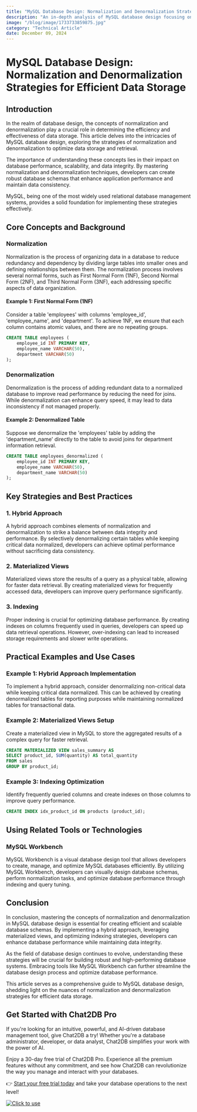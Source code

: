 ```yaml
---
title: "MySQL Database Design: Normalization and Denormalization Strategies for Efficient Data Storage"
description: "An in-depth analysis of MySQL database design focusing on normalization and denormalization strategies for efficient data storage."
image: "/blog/image/1733733859875.jpg"
category: "Technical Article"
date: December 09, 2024
---
```


# MySQL Database Design: Normalization and Denormalization Strategies for Efficient Data Storage


<Authors date="December 09, 2024">
  <Author name="Aiden Stone" link="https://chat2db.ai" />
</Authors>

## Introduction

In the realm of database design, the concepts of normalization and denormalization play a crucial role in determining the efficiency and effectiveness of data storage. This article delves into the intricacies of MySQL database design, exploring the strategies of normalization and denormalization to optimize data storage and retrieval.

The importance of understanding these concepts lies in their impact on database performance, scalability, and data integrity. By mastering normalization and denormalization techniques, developers can create robust database schemas that enhance application performance and maintain data consistency.

MySQL, being one of the most widely used relational database management systems, provides a solid foundation for implementing these strategies effectively.

## Core Concepts and Background

### Normalization

Normalization is the process of organizing data in a database to reduce redundancy and dependency by dividing large tables into smaller ones and defining relationships between them. The normalization process involves several normal forms, such as First Normal Form (1NF), Second Normal Form (2NF), and Third Normal Form (3NF), each addressing specific aspects of data organization.

#### Example 1: First Normal Form (1NF)

Consider a table 'employees' with columns 'employee_id', 'employee_name', and 'department'. To achieve 1NF, we ensure that each column contains atomic values, and there are no repeating groups.

```sql
CREATE TABLE employees (
    employee_id INT PRIMARY KEY,
    employee_name VARCHAR(50),
    department VARCHAR(50)
);
```

### Denormalization

Denormalization is the process of adding redundant data to a normalized database to improve read performance by reducing the need for joins. While denormalization can enhance query speed, it may lead to data inconsistency if not managed properly.

#### Example 2: Denormalized Table

Suppose we denormalize the 'employees' table by adding the 'department_name' directly to the table to avoid joins for department information retrieval.

```sql
CREATE TABLE employees_denormalized (
    employee_id INT PRIMARY KEY,
    employee_name VARCHAR(50),
    department_name VARCHAR(50)
);
```

## Key Strategies and Best Practices

### 1. Hybrid Approach

A hybrid approach combines elements of normalization and denormalization to strike a balance between data integrity and performance. By selectively denormalizing certain tables while keeping critical data normalized, developers can achieve optimal performance without sacrificing data consistency.

### 2. Materialized Views

Materialized views store the results of a query as a physical table, allowing for faster data retrieval. By creating materialized views for frequently accessed data, developers can improve query performance significantly.

### 3. Indexing

Proper indexing is crucial for optimizing database performance. By creating indexes on columns frequently used in queries, developers can speed up data retrieval operations. However, over-indexing can lead to increased storage requirements and slower write operations.

## Practical Examples and Use Cases

### Example 1: Hybrid Approach Implementation

To implement a hybrid approach, consider denormalizing non-critical data while keeping critical data normalized. This can be achieved by creating denormalized tables for reporting purposes while maintaining normalized tables for transactional data.

### Example 2: Materialized Views Setup

Create a materialized view in MySQL to store the aggregated results of a complex query for faster retrieval.

```sql
CREATE MATERIALIZED VIEW sales_summary AS
SELECT product_id, SUM(quantity) AS total_quantity
FROM sales
GROUP BY product_id;
```

### Example 3: Indexing Optimization

Identify frequently queried columns and create indexes on those columns to improve query performance.

```sql
CREATE INDEX idx_product_id ON products (product_id);
```

## Using Related Tools or Technologies

### MySQL Workbench

MySQL Workbench is a visual database design tool that allows developers to create, manage, and optimize MySQL databases efficiently. By utilizing MySQL Workbench, developers can visually design database schemas, perform normalization tasks, and optimize database performance through indexing and query tuning.

## Conclusion

In conclusion, mastering the concepts of normalization and denormalization in MySQL database design is essential for creating efficient and scalable database schemas. By implementing a hybrid approach, leveraging materialized views, and optimizing indexing strategies, developers can enhance database performance while maintaining data integrity.

As the field of database design continues to evolve, understanding these strategies will be crucial for building robust and high-performing database systems. Embracing tools like MySQL Workbench can further streamline the database design process and optimize database performance.

This article serves as a comprehensive guide to MySQL database design, shedding light on the nuances of normalization and denormalization strategies for efficient data storage.

## Get Started with Chat2DB Pro

If you're looking for an intuitive, powerful, and AI-driven database management tool, give Chat2DB a try! Whether you're a database administrator, developer, or data analyst, Chat2DB simplifies your work with the power of AI.

Enjoy a 30-day free trial of Chat2DB Pro. Experience all the premium features without any commitment, and see how Chat2DB can revolutionize the way you manage and interact with your databases.

👉 [Start your free trial today](https://chat2db.ai/pricing) and take your database operations to the next level!


[![Click to use](/image/blog/bg/chat2db.jpg)](https://chat2db.ai/)
